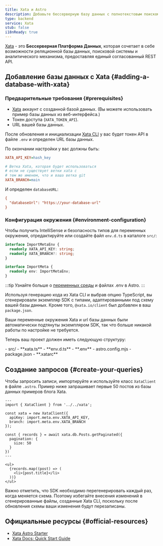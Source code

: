 ```yaml
---
title: Xata и Astro
description: Добавьте бессерверную базу данных с полнотекстовым поиском в свой проект с Xata
type: backend
service: Xata
stub: false
i18nReady: true
---
```


[Xata](https://xata.io) - это **Бессерверная Платформа Данных**, которая сочетает в себе возможности реляционной базы данных, поисковой системы и аналитического механизма, предоставляя единый согласованный REST API.

## Добавление базы данных с Xata \{#adding-a-database-with-xata\}

### Предварительные требования \{#prerequisites\}

- [Xata](https://app.xata.io/signin) аккаунт с созданной базой данных. (Вы можете использовать пример базы данных из веб-интерфейса.)
- Токен доступа (`XATA_TOKEN_API`).
- URL вашей базы данных.

После обновления и инициализации [Xata CLI](https://xata.io/docs/getting-started/installation) у вас будет токен API в файле `.env` и определен URL базы данных.

По окончании настройки у вас должны быть:

```ini title=".env"
XATA_API_KEY=hash_key

# Ветка Xata, которая будет использоваться
# если не существует ветки xata с
# тем же именем, что и ваша ветка git
XATA_BRANCH=main
```

И определен `databaseURL`:

```ini title=".xatarc"
{
  "databaseUrl": "https://your-database-url"
}
```

### Конфигурация окружения \{#environment-configuration\}

Чтобы получить IntelliSense и безопасность типов для переменных окружения, отредактируйте или создайте файл `env.d.ts` в каталоге `src/`:

```ts title="src/env.d.ts"
interface ImportMetaEnv {
  readonly XATA_API_KEY: string;
  readonly XATA_BRANCH?: string;
}

interface ImportMeta {
  readonly env: ImportMetaEnv;
}
```

:::tip
Узнайте больше о [переменных среды](/ru/guides/environment-variables/) и файлах .env в Astro.
:::

Используя генерацию кода из Xata CLI и выбрав опцию TypeScript, вы сгенерировали экземпляр SDK с типами, адаптированными под схему вашей базы данных. Кроме того, `@xata.io/client` был добавлен в ваш `package.json`.

Ваши переменные окружения Xata и url базы данных были автоматически подтянуты экземпляром SDK, так что больше никакой работы по настройке не требуется.

Теперь ваш проект должен иметь следующую структуру:

<FileTree title="Project Structure">
- src/
  - **xata.ts**
  - **env.d.ts**
- **.env**
- astro.config.mjs
- package.json
- **.xatarc**
</FileTree>

## Создание запросов \{#create-your-queries\}

Чтобы запросить записи, импортируйте и используйте класс `XataClient` в файле `.astro`. Пример ниже запрашивает первые 50 постов из базы данных примеров блога Xata.

```astro title="src/pages/blog/index.astro"
---
import { XataClient } from '../../xata';
 
const xata = new XataClient({
  apiKey: import.meta.env.XATA_API_KEY,
  branch: import.meta.env.XATA_BRANCH
});

const { records } = await xata.db.Posts.getPaginated({
  pagination: {
    size: 50
  }
})
---

<ul>
  {records.map((post) => (
    <li>{post.title}</li>
  ))}
</ul>
```	
Важно отметить, что SDK необходимо перегенерировать каждый раз, когда меняется схема. Поэтому избегайте внесения изменений в сгенерированные файлы, созданные Xata CLI, поскольку после обновления схемы ваши изменения будут перезаписаны.


## Официальные ресурсы \{#official-resources\}
- [Xata Astro Starter](https://github.com/xataio/examples/tree/main/apps/getting-started-astro)
- [Xata Docs: Quick Start Guide](https://xata.io/docs/getting-started/quickstart-astro)